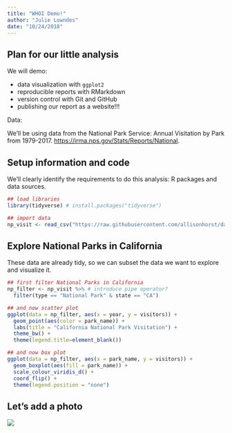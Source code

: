 ```yaml
---
title: "WHOI Demo!"
author: "Julie Lowndes"
date: "10/24/2018"
---
```


## Plan for our little analysis

We will demo: 

- data visualization with `ggplot2`
- reproducible reports with RMarkdown
- version control with Git and GitHub
- publishing our report as a website!!!

Data:

We'll be using data from the National Park Service: Annual Visitation by Park from 1979-2017. <https://irma.nps.gov/Stats/Reports/National>.


## Setup information and code

We'll clearly identify the requirements to do this analysis: R packages and data sources.

```r
## load libraries
library(tidyverse) # install.packages("tidyverse")

## import data
np_visit <- read_csv("https://raw.githubusercontent.com/allisonhorst/data-vis/master/np_visit.csv")
```

## Explore National Parks in California

These data are already tidy, so we can subset the data we want to explore and visualize it.

```r
## first filter National Parks in California
np_filter <- np_visit %>% # introduce pipe operator?
  filter(type == "National Park" & state == "CA")

## and now scatter plot
ggplot(data = np_filter, aes(x = year, y = visitors)) + 
  geom_point(aes(color = park_name)) +
  labs(title = "California National Park Visitation") +
  theme_bw() +
  theme(legend.title=element_blank())

## and now box plot
ggplot(data = np_filter, aes(x = park_name, y = visitors)) +
  geom_boxplot(aes(fill = park_name)) +
  scale_colour_viridis_d() +
  coord_flip() +
  theme(legend.position = "none")
```

## Let's add a photo

![](Yosemite.jpg)

